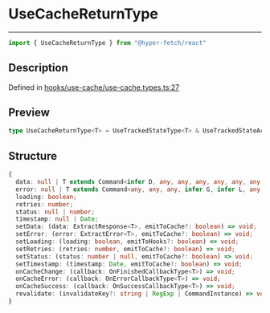 

# UseCacheReturnType

<div class="api-docs__separator" data-reactroot="">

---

</div><div class="api-docs__import" data-reactroot="">

```ts
import { UseCacheReturnType } from "@hyper-fetch/react"
```

</div><div class="api-docs__section">

## Description

</div><div class="api-docs__description"><span class="api-docs__do-not-parse">



</span></div><p class="api-docs__definition">

Defined in [hooks/use-cache/use-cache.types.ts:27](https://github.com/BetterTyped/hyper-fetch/blob/aff5c35a/packages/react/src/hooks/use-cache/use-cache.types.ts#L27)

</p><div class="api-docs__section">

## Preview

</div><div class="api-docs__preview type single">

```ts
type UseCacheReturnType<T> = UseTrackedStateType<T> & UseTrackedStateActions<T> & { onCacheChange: (callback: OnFinishedCallbackType<T>) => void; onCacheError: (callback: OnErrorCallbackType<T>) => void; onCacheSuccess: (callback: OnSuccessCallbackType<T>) => void; revalidate: (invalidateKey?: string | RegExp | CommandInstance) => void };
```

</div><div class="api-docs__section">

## Structure

</div><div class="api-docs__returns">

```ts
{
  data: null | T extends Command<infer D, any, any, any, any, any, any, any, any, any, any> ? D : never;
  error: null | T extends Command<any, any, any, infer G, infer L, any, any, any, any, any, any> ? \G\ | \L\ : never;
  loading: boolean;
  retries: number;
  status: null | number;
  timestamp: null | Date;
  setData: (data: ExtractResponse<T>, emitToCache?: boolean) => void;
  setError: (error: ExtractError<T>, emitToCache?: boolean) => void;
  setLoading: (loading: boolean, emitToHooks?: boolean) => void;
  setRetries: (retries: number, emitToCache?: boolean) => void;
  setStatus: (status: number | null, emitToCache?: boolean) => void;
  setTimestamp: (timestamp: Date, emitToCache?: boolean) => void;
  onCacheChange: (callback: OnFinishedCallbackType<T>) => void;
  onCacheError: (callback: OnErrorCallbackType<T>) => void;
  onCacheSuccess: (callback: OnSuccessCallbackType<T>) => void;
  revalidate: (invalidateKey?: string | RegExp | CommandInstance) => void;
}
```

</div>